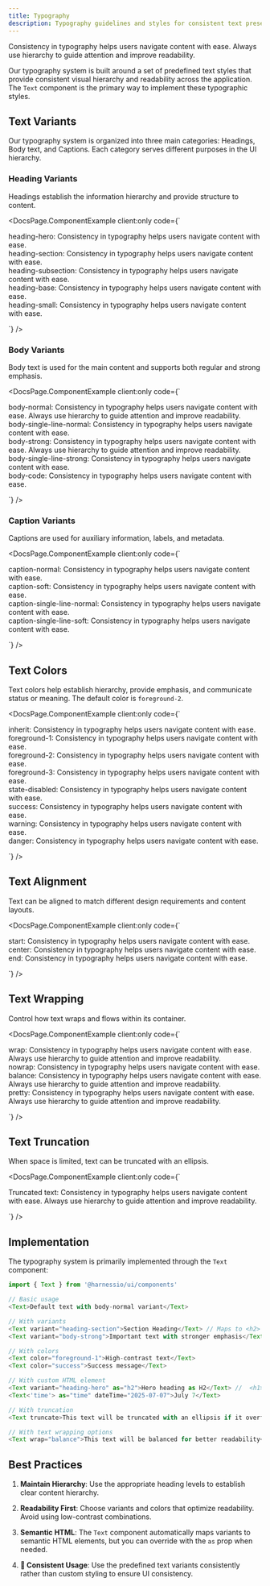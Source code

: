 ```yaml
---
title: Typography
description: Typography guidelines and styles for consistent text presentation
---
```



Consistency in typography helps users navigate content with ease. Always use hierarchy to guide attention and improve readability.

Our typography system is built around a set of predefined text styles that provide consistent visual hierarchy and readability across the application. The `Text` component is the primary way to implement these typographic styles.

## Text Variants

Our typography system is organized into three main categories: Headings, Body text, and Captions. Each category serves different purposes in the UI hierarchy.

### Heading Variants

Headings establish the information hierarchy and provide structure to content.

<DocsPage.ComponentExample
  client:only
  code={`<div className="grid gap-4">
    <div>
        <Text variant="heading-base" className="underline mb-1">heading-hero:</Text>
        <Text variant="heading-hero" color="foreground-2">Consistency in typography helps users navigate content with ease.</Text>
    </div>
    <div>
        <Text variant="heading-base" className="underline mb-1">heading-section:</Text>
        <Text variant="heading-section" color="foreground-2">Consistency in typography helps users navigate content with ease.</Text>
    </div>
    <div>
        <Text variant="heading-base" className="underline mb-1">heading-subsection:</Text>
        <Text variant="heading-subsection" color="foreground-2">Consistency in typography helps users navigate content with ease.</Text>
    </div>
    <div>
        <Text variant="heading-base" className="underline mb-1">heading-base:</Text>
        <Text variant="heading-base" color="foreground-2">Consistency in typography helps users navigate content with ease.</Text>
    </div>
    <div>
        <Text variant="heading-base" className="underline mb-1">heading-small:</Text>
        <Text variant="heading-small" color="foreground-2">Consistency in typography helps users navigate content with ease.</Text>
    </div>
</div>`}
/>

### Body Variants

Body text is used for the main content and supports both regular and strong emphasis.

<DocsPage.ComponentExample
  client:only
  code={`<div className="grid gap-4">
    <div>
        <Text variant="heading-base" className="underline mb-1">body-normal:</Text>
        <Text variant="body-normal">Consistency in typography helps users navigate content with ease. Always use hierarchy to guide attention and improve readability.</Text>
    </div>
    <div>
        <Text variant="heading-base" className="underline mb-1">body-single-line-normal:</Text>
        <Text variant="body-single-line-normal">Consistency in typography helps users navigate content with ease.</Text>
    </div>
    <div>
        <Text variant="heading-base" className="underline mb-1">body-strong:</Text>
        <Text variant="body-strong">Consistency in typography helps users navigate content with ease. Always use hierarchy to guide attention and improve readability.</Text>
    </div>
    <div>
        <Text variant="heading-base" className="underline mb-1">body-single-line-strong:</Text>
        <Text variant="body-single-line-strong">Consistency in typography helps users navigate content with ease.</Text>
    </div>
    <div>
        <Text variant="heading-base" className="underline mb-1">body-code:</Text>
        <Text variant="body-code" wrap="wrap">Consistency in typography helps users navigate content with ease.</Text>
    </div>
</div>`}
/>

### Caption Variants

Captions are used for auxiliary information, labels, and metadata.

<DocsPage.ComponentExample
  client:only
  code={`<div className="grid gap-4">
    <div>
        <Text variant="heading-base" className="underline mb-1">caption-normal:</Text>
        <Text variant="caption-normal">Consistency in typography helps users navigate content with ease.</Text>
    </div>
    <div>
        <Text variant="heading-base" className="underline mb-1">caption-soft:</Text>
        <Text variant="caption-soft">Consistency in typography helps users navigate content with ease.</Text>
    </div>
    <div>
        <Text variant="heading-base" className="underline mb-1">caption-single-line-normal:</Text>
        <Text variant="caption-single-line-normal">Consistency in typography helps users navigate content with ease.</Text>
    </div>
    <div>
        <Text variant="heading-base" className="underline mb-1">caption-single-line-soft:</Text>
        <Text variant="caption-single-line-soft">Consistency in typography helps users navigate content with ease.</Text>
    </div>
</div>`}
/>

## Text Colors

Text colors help establish hierarchy, provide emphasis, and communicate status or meaning. The default color is `foreground-2`.

<DocsPage.ComponentExample
  client:only
  code={`<div className="grid gap-4">
    <div>
        <Text variant="heading-base" className="underline mb-1">inherit:</Text>
        <Text color="inherit">Consistency in typography helps users navigate content with ease.</Text>
    </div>
    <div>
        <Text variant="heading-base" className="underline mb-1">foreground-1:</Text>
        <Text color="foreground-1">Consistency in typography helps users navigate content with ease.</Text>
    </div>
    <div>
        <Text variant="heading-base" className="underline mb-1">foreground-2:</Text>
        <Text color="foreground-2">Consistency in typography helps users navigate content with ease.</Text>
    </div>
    <div>
        <Text variant="heading-base" className="underline mb-1">foreground-3:</Text>
        <Text color="foreground-3">Consistency in typography helps users navigate content with ease.</Text>
    </div>
    <div>
        <Text variant="heading-base" className="underline mb-1">state-disabled:</Text>
        <Text color="state-disabled">Consistency in typography helps users navigate content with ease.</Text>
    </div>
    <div>
        <Text variant="heading-base" className="underline mb-1">success:</Text>
        <Text color="success">Consistency in typography helps users navigate content with ease.</Text>
    </div>
    <div>
        <Text variant="heading-base" className="underline mb-1">warning:</Text>
        <Text color="warning">Consistency in typography helps users navigate content with ease.</Text>
    </div>
    <div>
        <Text variant="heading-base" className="underline mb-1">danger:</Text>
        <Text color="danger">Consistency in typography helps users navigate content with ease.</Text>
    </div>
</div>`}
/>

## Text Alignment

Text can be aligned to match different design requirements and content layouts.

<DocsPage.ComponentExample
  client:only
  code={`<div className="grid gap-4">
    <div>
        <Text variant="heading-base" className="underline mb-1">start:</Text>
        <Text align="start">Consistency in typography helps users navigate content with ease.</Text>
    </div>
    <div>
        <Text variant="heading-base" className="underline mb-1">center:</Text>
        <Text align="center">Consistency in typography helps users navigate content with ease.</Text>
    </div>
    <div>
        <Text variant="heading-base" className="underline mb-1">end:</Text>
        <Text align="end">Consistency in typography helps users navigate content with ease.</Text>
    </div>
</div>`}
/>

## Text Wrapping

Control how text wraps and flows within its container.

<DocsPage.ComponentExample
  client:only
  code={`<div className="grid gap-4">
    <div>
        <Text variant="heading-base" className="underline mb-1">wrap:</Text>
        <Text wrap="wrap" className="max-w-xs">Consistency in typography helps users navigate content with ease. Always use hierarchy to guide attention and improve readability.</Text>
    </div>
    <div>
        <Text variant="heading-base" className="underline mb-1">nowrap:</Text>
        <Text wrap="nowrap" className="block overflow-hidden">Consistency in typography helps users navigate content with ease.</Text>
    </div>
    <div>
        <Text variant="heading-base" className="underline mb-1">balance:</Text>
        <Text wrap="balance" className="max-w-xs">Consistency in typography helps users navigate content with ease. Always use hierarchy to guide attention and improve readability.</Text>
    </div>
    <div>
        <Text variant="heading-base" className="underline mb-1">pretty:</Text>
        <Text wrap="pretty" className="max-w-xs">Consistency in typography helps users navigate content with ease. Always use hierarchy to guide attention and improve readability.</Text>
    </div>
</div>`}
/>

## Text Truncation

When space is limited, text can be truncated with an ellipsis.

<DocsPage.ComponentExample
  client:only
  code={`<div className="grid gap-4">
    <div className="max-w-xs">
        <Text variant="heading-base" className="underline mb-1">Truncated text:</Text>
        <Text truncate>Consistency in typography helps users navigate content with ease. Always use hierarchy to guide attention and improve readability.</Text>
    </div>
</div>`}
/>

## Implementation

The typography system is primarily implemented through the `Text` component:

```typescript jsx
import { Text } from '@harnessio/ui/components'

// Basic usage
<Text>Default text with body-normal variant</Text>

// With variants
<Text variant="heading-section">Section Heading</Text> // Maps to <h2>
<Text variant="body-strong">Important text with stronger emphasis</Text>

// With colors
<Text color="foreground-1">High-contrast text</Text>
<Text color="success">Success message</Text>

// With custom HTML element
<Text variant="heading-hero" as="h2">Hero heading as H2</Text> //  <h1> => <h2>
<Text<'time'> as="time" dateTime="2025-07-07">July 7</Text>

// With truncation
<Text truncate>This text will be truncated with an ellipsis if it overflows</Text>

// With text wrapping options
<Text wrap="balance">This text will be balanced for better readability</Text>
```

## Best Practices

1. **Maintain Hierarchy**: Use the appropriate heading levels to establish clear content hierarchy.

2. **Readability First**: Choose variants and colors that optimize readability. Avoid using low-contrast combinations.

3. **Semantic HTML**: The `Text` component automatically maps variants to semantic HTML elements, but you can override with the `as` prop when needed.

4. **🚨 Consistent Usage**: Use the predefined text variants consistently rather than custom styling to ensure UI consistency.
